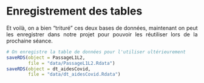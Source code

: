   
# Enregistrement des tables {#c04-Enregistrement-tables-donnees}
<div align="justify">
  
Et voilà, on a bien "trituré" ces deux bases de données, maintenant on peut les enregistrer dans notre projet pour pouvoir les réutiliser lors de la prochaine séance.
```{r}
# On enregistre la table de données pour l'utiliser ultérieurement
saveRDS(object = PassageL1L2,
        file = "data/PassageL1L2.Rdata")
saveRDS(object = dt_aidesCovid,
        file = "data/dt_aidesCovid.Rdata")
```


